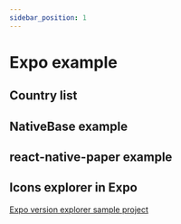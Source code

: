 ```yaml
---
sidebar_position: 1
---
```


# Expo example

## Country list

<ExpoSnackPreview path="@lemankk/svgr-iconkit---country-list" />

## NativeBase example

<ExpoSnackPreview path="@lemankk/svgr-iconkit---examples---nativebase-icon-component" />

## react-native-paper example

<ExpoSnackPreview path="@lemankk/svgr-iconkit-examples---react-native-paper-components" />

## Icons explorer in Expo

[Expo version explorer sample project](https://expo.dev/@svgr-iconkit/svgr-iconkit-expo-explorer)
